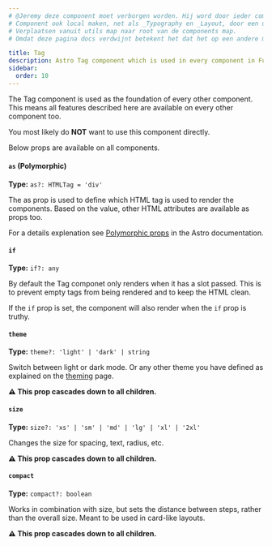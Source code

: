 ```yaml
---
# @Jeremy deze component moet verborgen worden. Hij word door ieder component gebruikt, maar de user hoeft dit niet te weten. 
# Component ook local maken, net als _Typography en _Layout, door een underscore te prefixen.
# Verplaatsen vanuit utils map naar root van de components map.
# Omdat deze pagina docs verdwijnt betekent het dat het op een andere manier duidelijk gemaakt moet worden wat global props zijn. In de component zelf? Of een aparte file?

title: Tag
description: Astro Tag component which is used in every component in Fullui.
sidebar:
  order: 10
---
```


The Tag component is used as the foundation of every other component. This means all features described here are available on every other component too.

You most likely do **NOT** want to use this component directly.

Below props are available on all components.

#### `as` (Polymorphic)
**Type:** `as?: HTMLTag = 'div'`

The as prop is used to define which HTML tag is used to render the components. Based on the value, other HTML attributes are available as props too.

For a details explenation see [Polymorphic props](https://docs.astro.build/en/guides/typescript/#polymorphic-type) in the Astro documentation.

#### `if`
**Type:** `if?: any`

By default the Tag componet only renders when it has a slot passed. This is to prevent empty tags from being rendered and to keep the HTML clean.

If the `if` prop is set, the component will also render when the `if` prop is truthy.

#### `theme`
**Type:** `theme?: 'light' | 'dark' | string`

Switch between light or dark mode. Or any other theme you have defined as explained on the [theming](/docs/overview/theming) page.

**⚠️ This prop cascades down to all children.**

#### `size`
**Type:** `size?: 'xs' | 'sm' | 'md' | 'lg' | 'xl' | '2xl'`

Changes the size for spacing, text, radius, etc.

**⚠️ This prop cascades down to all children.**

#### `compact`
**Type:** `compact?: boolean`

Works in combination with size, but sets the distance between steps, rather than the overall size. Meant to be used in card-like layouts.

**⚠️ This prop cascades down to all children.**
